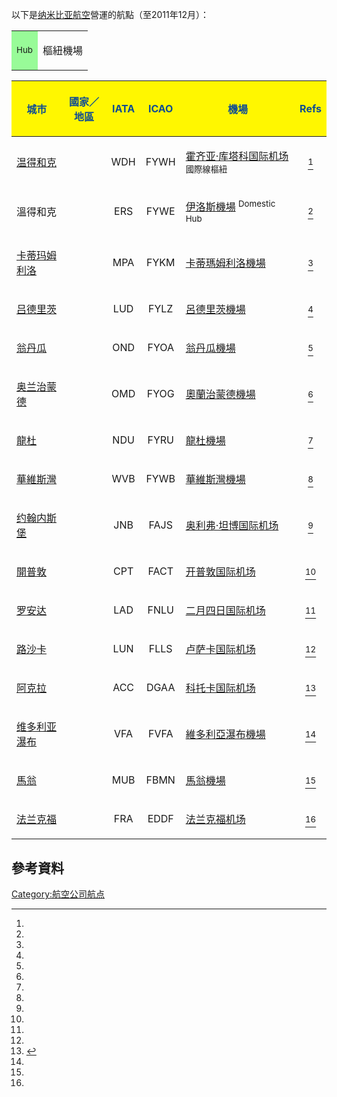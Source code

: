 以下是[[纳米比亚航空|纳米比亚航空]]營運的航點（至2011年12月）：
{|class="wikitable"
|-
|style="background:#98FB98"|<center><sup>Hub</sup></center>||樞紐機場
|}

{|class="wikitable sortable"
|-
!style="background:#FFF700;color: #0F4D92"|城市
!style="background:#FFF700;color: #0F4D92"|國家／地區
!style="background:#FFF700;color: #0F4D92"|IATA
!style="background:#FFF700;color: #0F4D92"|ICAO
!style="background:#FFF700;color: #0F4D92"|機場
!style="background:#FFF700;color: #0F4D92" class="unsortable"|Refs
|-
|[[温得和克|温得和克]]||{{NAM}}||align=center|WDH||align=center|FYWH||bgcolor=#98FB98|[[霍齐亚·库塔科国际机场|霍齐亚·库塔科国际机场]] <sup>國際線樞紐</sup>||align=center|<ref name="Schedules"/>
|-
|溫得和克||{{NAM}}||align=center|ERS||align=center|FYWE||bgcolor=#98FB98|[[伊洛斯機場|伊洛斯機場]] <sup>Domestic Hub</sup>||align=center|<ref name="Schedules"/>
|-
|[[卡蒂玛姆利洛|卡蒂玛姆利洛]]||{{NAM}}||align=center|MPA||align=center|FYKM||[[卡蒂瑪姆利洛機場|卡蒂瑪姆利洛機場]]||align=center|<ref name="Schedules"/>
|-
|[[吕德里茨|吕德里茨]]||{{NAM}}||align=center|LUD||align=center|FYLZ||[[呂德里茨機場|呂德里茨機場]]||align=center|<ref name="Schedules"/>
|-
|[[翁丹瓜|翁丹瓜]]||{{NAM}}||align=center|OND||align=center|FYOA||[[翁丹瓜機場|翁丹瓜機場]]||align=center|<ref name="Schedules"/>
|-
|[[奥兰治蒙德|奥兰治蒙德]]||{{NAM}}||align=center|OMD||align=center|FYOG||[[奧蘭治蒙德機場|奧蘭治蒙德機場]]||align=center|<ref name="Schedules"/>
|-
|[[龍杜|龍杜]]||{{NAM}}||align=center|NDU||align=center|FYRU||[[龍杜機場|龍杜機場]]||align=center|<ref name="Schedules"/>
|-
|[[鲸湾港|華維斯灣]]||{{NAM}}||align=center|WVB||align=center|FYWB||[[華維斯灣機場|華維斯灣機場]]||align=center|<ref name="Schedules"/>
|-
|[[约翰内斯堡|约翰内斯堡]]||{{ZAF}}||align=center|JNB||align=center|FAJS||[[奥利弗·坦博国际机场|奥利弗·坦博国际机场]]||align=center|<ref name="Schedules"/>
|-
|[[開普敦|開普敦]]||{{ZAF}}||align=center|CPT||align=center|FACT||[[开普敦国际机场|开普敦国际机场]]||align=center|<ref name="Schedules"/>
|-
|[[罗安达|罗安达]]||{{AGO}}||align=center|LAD||align=center|FNLU||[[二月四日国际机场|二月四日国际机场]]||align=center|<ref name="Schedules"/>
|-
|[[路沙卡|路沙卡]]||{{ZMB}}||align=center|LUN||align=center|FLLS||[[卢萨卡国际机场|卢萨卡国际机场]]||align=center|<ref name="Schedules"/>
|-
|[[阿克拉|阿克拉]]||{{GHA}}||align=center|ACC||align=center|DGAA||[[科托卡国际机场|科托卡国际机场]]||align=center|<ref name="Schedules">{{cite web|url= http://www.airnamibia.com.na/sites/airnamibia.com.na/files/FlightSchedule201110.pdf|title= Flight Schedule|publisher= Air Namibia|accessdate= {{date|2011-11-15}}|archiveurl= https://web.archive.org/web/20130406032550/http://www.airnamibia.com.na/sites/airnamibia.com.na/files/FlightSchedule201110.pdf|archivedate= 2013-04-06|deadurl= yes}}</ref>
|-
|[[维多利亚瀑布|维多利亚瀑布]]||{{ZWE}}||align=center|VFA||align=center|FVFA||[[維多利亞瀑布機場|維多利亞瀑布機場]]||align=center|<ref name="Schedules"/>
|-
|[[馬翁|馬翁]]||{{BWA}}||align=center|MUB||align=center|FBMN||[[馬翁機場|馬翁機場]]||align=center|<ref name="Schedules"/>
|-
|[[法兰克福|法兰克福]]||{{DEU}}||align=center|FRA||align=center|EDDF||[[法兰克福机场|法兰克福机场]]||align=center|<ref name="Schedules"/>
|}

==參考資料==
<references/>

[[Category:航空公司航点|Category:航空公司航点]]